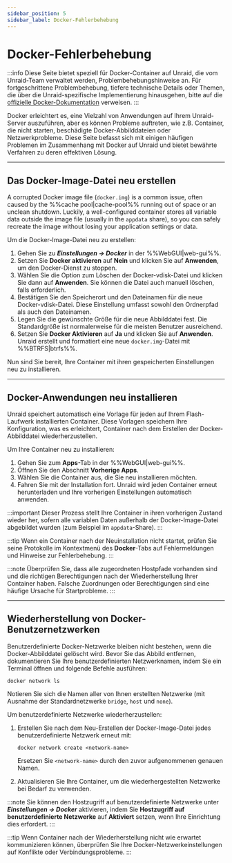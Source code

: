 ```yaml
---
sidebar_position: 5
sidebar_label: Docker-Fehlerbehebung
---
```


# Docker-Fehlerbehebung

:::info
Diese Seite bietet speziell für Docker-Container auf Unraid, die vom Unraid-Team verwaltet werden, Problembehebungshinweise an. Für fortgeschrittene Problembehebung, tiefere technische Details oder Themen, die über die Unraid-spezifische Implementierung hinausgehen, bitte auf die [offizielle Docker-Dokumentation](https://docs.docker.com/) verweisen.
:::

Docker erleichtert es, eine Vielzahl von Anwendungen auf Ihrem Unraid-Server auszuführen, aber es können Probleme auftreten, wie z.B. Container, die nicht starten, beschädigte Docker-Abbilddateien oder Netzwerkprobleme. Diese Seite befasst sich mit einigen häufigen Problemen im Zusammenhang mit Docker auf Unraid und bietet bewährte Verfahren zu deren effektiven Lösung.

---

## Das Docker-Image-Datei neu erstellen

A corrupted Docker image file (`docker.img`) is a common issue, often caused by the %%cache pool|cache-pool%% running out of space or an unclean shutdown. Luckily, a well-configured container stores all variable data outside the image file (usually in the `appdata` share), so you can safely recreate the image without losing your application settings or data.

Um die Docker-Image-Datei neu zu erstellen:

1. Gehen Sie zu ***Einstellungen → Docker*** in der %%WebGUI|web-gui%%.
2. Setzen Sie **Docker aktivieren** auf **Nein** und klicken Sie auf **Anwenden**, um den Docker-Dienst zu stoppen.
3. Wählen Sie die Option zum Löschen der Docker-vdisk-Datei und klicken Sie dann auf **Anwenden**. Sie können die Datei auch manuell löschen, falls erforderlich.
4. Bestätigen Sie den Speicherort und den Dateinamen für die neue Docker-vdisk-Datei. Diese Einstellung umfasst sowohl den Ordnerpfad als auch den Dateinamen.
5. Legen Sie die gewünschte Größe für die neue Abbilddatei fest. Die Standardgröße ist normalerweise für die meisten Benutzer ausreichend.
6. Setzen Sie **Docker Aktivieren** auf **Ja** und klicken Sie auf **Anwenden**. Unraid erstellt und formatiert eine neue `docker.img`-Datei mit %%BTRFS|btrfs%%.

Nun sind Sie bereit, Ihre Container mit ihren gespeicherten Einstellungen neu zu installieren.

---

## Docker-Anwendungen neu installieren

Unraid speichert automatisch eine Vorlage für jeden auf Ihrem Flash-Laufwerk installierten Container. Diese Vorlagen speichern Ihre Konfiguration, was es erleichtert, Container nach dem Erstellen der Docker-Abbilddatei wiederherzustellen.

Um Ihre Container neu zu installieren:

1. Gehen Sie zum **Apps**-Tab in der %%WebGUI|web-gui%%.
2. Öffnen Sie den Abschnitt **Vorherige Apps**.
3. Wählen Sie die Container aus, die Sie neu installieren möchten.
4. Fahren Sie mit der Installation fort. Unraid wird jeden Container erneut herunterladen und Ihre vorherigen Einstellungen automatisch anwenden.

:::important
Dieser Prozess stellt Ihre Container in ihren vorherigen Zustand wieder her, sofern alle variablen Daten außerhalb der Docker-Image-Datei abgebildet wurden (zum Beispiel im `appdata`-Share).
:::

:::tip
Wenn ein Container nach der Neuinstallation nicht startet, prüfen Sie seine Protokolle im Kontextmenü des **Docker**-Tabs auf Fehlermeldungen und Hinweise zur Fehlerbehebung.
:::

:::note
Überprüfen Sie, dass alle zugeordneten Hostpfade vorhanden sind und die richtigen Berechtigungen nach der Wiederherstellung Ihrer Container haben. Falsche Zuordnungen oder Berechtigungen sind eine häufige Ursache für Startprobleme.
:::

---

## Wiederherstellung von Docker-Benutzernetzwerken

Benutzerdefinierte Docker-Netzwerke bleiben nicht bestehen, wenn die Docker-Abbilddatei gelöscht wird. Bevor Sie das Abbild entfernen, dokumentieren Sie Ihre benutzerdefinierten Netzwerknamen, indem Sie ein Terminal öffnen und folgende Befehle ausführen:

```
docker network ls
```

Notieren Sie sich die Namen aller von Ihnen erstellten Netzwerke (mit Ausnahme der Standardnetzwerke `bridge`, `host` und `none`).

Um benutzerdefinierte Netzwerke wiederherzustellen:

1. Erstellen Sie nach dem Neu-Erstellen der Docker-Image-Datei jedes benutzerdefinierte Netzwerk erneut mit:

   ```
   docker network create <network-name>
   ```

   Ersetzen Sie `<network-name>` durch den zuvor aufgenommenen genauen Namen.

2. Aktualisieren Sie Ihre Container, um die wiederhergestellten Netzwerke bei Bedarf zu verwenden.

:::note
Sie können den Hostzugriff auf benutzerdefinierte Netzwerke unter ***Einstellungen → Docker*** aktivieren, indem Sie **Hostzugriff auf benutzerdefinierte Netzwerke** auf **Aktiviert** setzen, wenn Ihre Einrichtung dies erfordert.
:::

:::tip
Wenn Container nach der Wiederherstellung nicht wie erwartet kommunizieren können, überprüfen Sie Ihre Docker-Netzwerkeinstellungen auf Konflikte oder Verbindungsprobleme.
:::
